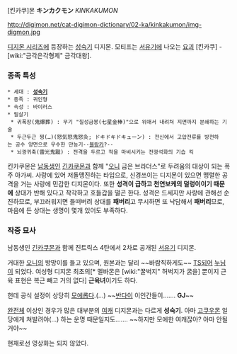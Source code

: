 [킨카쿠]몬 '''キンカクモン''' ''KINKAKUMON''

http://digimon.net/cat-digimon-dictionary/02-ka/kinkakumon/img-digmon.jpg

[[디지몬 시리즈]]에 등장하는 [[성숙기]] 디지몬.
모티프는 [[서유기]]에 나오는 [[요괴]] [킨카쿠] -[wiki:"금각은각형제" 금각대왕].

=== 종족 특성 ===
 * 세대 : '''[[성숙기]]'''
 * 종족 : 귀인형
 * 속성 : 바이러스
 * 필살기
  * 귀폭장(鬼爆葬) : 무기 "칠성금봉(七星金棒)"으로 위애서 내려쳐 지면까지 분쇄하는 기술
  * 두근두근 찡(…)(怒気怒鬼怒灸; ドキドキドキューン) : 전신에서 고압전류를 방전하는 공수 양면으로 우수한 만능기--[[블랑카]]?--
  * 뇌광귀축(雷光鬼蹴) : 전격을 두르고 적을 마비시키는 전광석화의 기습 킥

킨카쿠몬은 [[남동생]]인 [[긴카쿠몬]]과 함께 "[[오니]] 금은 브라더스"로 두려움의 대상이 되는 폭주 아가씨. 사랑에 있어 저돌맹진하는 타입으로, 신경쓰이는 디지몬이 있으면 맹렬한 공격을 거는 사랑에 민감한 디지몬이다. 또한 '''성격이 급하고 천연보케의 덜렁이이기 때문에''' 상대가 반해 있다고 착각하고 호들갑을 떨곤 한다. 성격은 드세지만 사랑에 관해선 순진하므로, 부끄러워지면 들떠버려 상대를 '''패버리'''고 무시하면 또 낙담해서 '''패버리'''므로, 마음에 든 상대는 생명이 몇개 있어도 부족하다.

=== 작중 묘사 ===
남동생인 [[긴카쿠몬]]과 함께 진트릭스 4탄에서 2차로 공개된 [[서유기]] 디지몬.

거대한 [[오니]]의 방망이를 들고 있으며, 원본과는 달리 ~~바람직하게도~~ [[TS]]되어 [[누님]]이 되었다. 여성형 디지몬 최초의[* 멜바몬은 [wiki:"꿀벅지" 허벅지가 굵을] 뿐이지 근육 표현은 복근 빼고 거의 없다] '''근육녀'''이기도 하다.

헌데 공식 설정이 상당히 [[모에]]롭다.(…) ~~[[반다이]] 이인간들이……. '''GJ'''~~

[[완전체]] 이상인 경우가 많은 대부분의 [[여캐]] 디지몬과는 다르게 '''성숙기'''. 아마 [[고쿠우몬]] 일당에게 쳐발려야(…) 하는 운명 때문일지도……. ~~하지만 모에한 여캐잖아? 아마 안될거야~~

현재로선 영상화는 되지 않았다.

